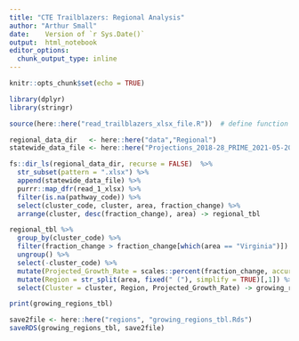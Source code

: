 ```yaml
---
title: "CTE Trailblazers: Regional Analysis"
author: "Arthur Small"
date:    Version of `r Sys.Date()`
output:  html_notebook
editor_options: 
  chunk_output_type: inline
---
```

 
```r
knitr::opts_chunk$set(echo = TRUE)
```

```r
library(dplyr)
library(stringr)

source(here::here("read_trailblazers_xlsx_file.R"))  # define function read_1_xlsx() for reading in and parsing trailblazers data files

regional_data_dir   <- here::here("data","Regional")
statewide_data_file <- here::here("Projections_2018-28_PRIME_2021-05-20.xlsx")

fs::dir_ls(regional_data_dir, recurse = FALSE)  %>%
  str_subset(pattern = ".xlsx") %>% 
  append(statewide_data_file) %>% 
  purrr::map_dfr(read_1_xlsx) %>%
  filter(is.na(pathway_code)) %>%
  select(cluster_code, cluster, area, fraction_change) %>%
  arrange(cluster, desc(fraction_change), area) -> regional_tbl

regional_tbl %>% 
  group_by(cluster_code) %>%
  filter(fraction_change > fraction_change[which(area == "Virginia")]) %>%
  ungroup() %>%
  select(-cluster_code) %>%
  mutate(Projected_Growth_Rate = scales::percent(fraction_change, accuracy = 0.1L)) %>%
  mutate(Region = str_split(area, fixed(" ("), simplify = TRUE)[,1]) %>%
  select(Cluster = cluster, Region, Projected_Growth_Rate) -> growing_regions_tbl
```

```r
print(growing_regions_tbl)
```

```r
save2file <- here::here("regions", "growing_regions_tbl.Rds")
saveRDS(growing_regions_tbl, save2file)
```

